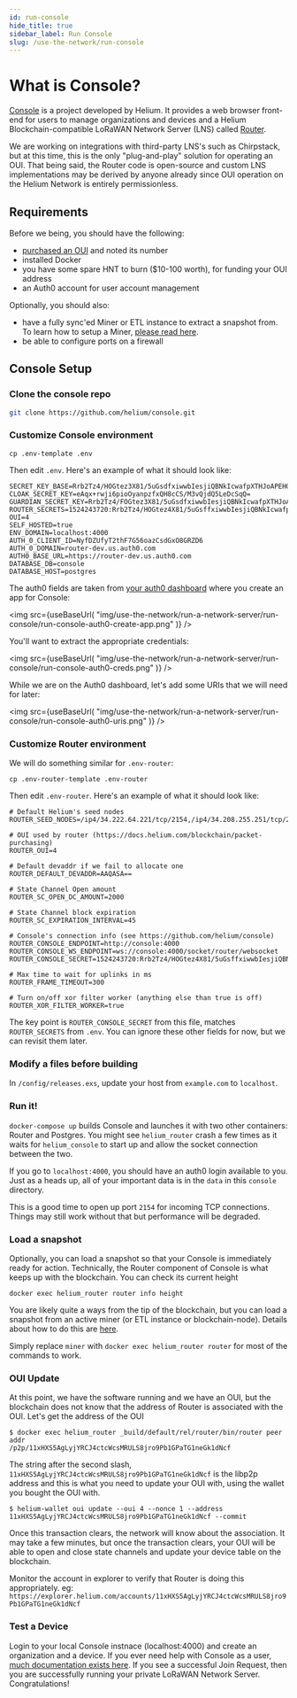 ```yaml
---
id: run-console
hide_title: true
sidebar_label: Run Console
slug: /use-the-network/run-console
---
```



# What is Console?

[Console](https://github.com/helium/console) is a project developed by Helium.
It provides a web browser front-end for users to manage organizations and
devices and a Helium Blockchain-compatible LoRaWAN Network Server (LNS) called
[Router](https://github.com/helium/routerv3).

We are working on integrations with third-party LNS's such as Chirpstack, but at
this time, this is the only "plug-and-play" solution for operating an OUI. That
being said, the Router code is open-source and custom LNS implementations may be
derived by anyone already since OUI operation on the Helium Network is entirely
permissionless.

## Requirements

Before we being, you should have the following:

- [purchased an OUI](/use-the-network/buy-an-oui) and noted its number
- installed Docker
- you have some spare HNT to burn ($10-100 worth), for funding your OUI address
- an Auth0 account for user account management

Optionally, you should also:

- have a fully sync'ed Miner or ETL instance to extract a snapshot from. To
  learn how to setup a Miner,
  [please read here](/mine-hnt/build-a-packet-forwarder#run-the-miner).
- be able to configure ports on a firewall

## Console Setup

### Clone the console repo

```bash
git clone https://github.com/helium/console.git
```

### Customize Console environment

```
cp .env-template .env
```

Then edit `.env`. Here's an example of what it should look like:

```
SECRET_KEY_BASE=Rrb2Tz4/HOGtez3X81/5uGsdfxiwwbIesjiQBNkIcwafpXTHJoAPEHQk0Yhw4Nuc
CLOAK_SECRET_KEY=eAqx+rwji6pioOyanpzfxQH8cCS/M3vQjdQ5LeDcSqQ=
GUARDIAN_SECRET_KEY=Rrb2Tz4/FOGtez3X81/5uGsdfxiwwbIesjiQBNkIcwafpXTHJoAPEHQk0Yhw4Nuc
ROUTER_SECRETS=1524243720:Rrb2Tz4/HOGtez4X81/5uGsffxiwwbIesjiQBNkIcwafpXTHJoAPEHQk0Yhw4Nuc
OUI=4
SELF_HOSTED=true
ENV_DOMAIN=localhost:4000
AUTH_0_CLIENT_ID=NyfDZUfyT2thF7G56oazCsdGxO8GRZD6
AUTH_0_DOMAIN=router-dev.us.auth0.com
AUTH0_BASE_URL=https://router-dev.us.auth0.com
DATABASE_DB=console
DATABASE_HOST=postgres
```

The auth0 fields are taken from
[your auth0 dashboard](https://manage.auth0.com/dashboard) where you create an
app for Console:

<img
  src={useBaseUrl(
    "img/use-the-network/run-a-network-server/run-console/run-console-auth0-create-app.png"
  )}
/>

You'll want to extract the appropriate credentials:

<img
  src={useBaseUrl(
    "img/use-the-network/run-a-network-server/run-console/run-console-auth0-creds.png"
  )}
/>

While we are on the Auth0 dashboard, let's add some URIs that we will need for
later:

<img
  src={useBaseUrl(
    "img/use-the-network/run-a-network-server/run-console/run-console-auth0-uris.png"
  )}
/>

### Customize Router environment

We will do something similar for `.env-router`:

```
cp .env-router-template .env-router
```

Then edit `.env-router`. Here's an example of what it should look like:

```
# Default Helium's seed nodes
ROUTER_SEED_NODES=/ip4/34.222.64.221/tcp/2154,/ip4/34.208.255.251/tcp/2154

# OUI used by router (https://docs.helium.com/blockchain/packet-purchasing)
ROUTER_OUI=4

# Default devaddr if we fail to allocate one
ROUTER_DEFAULT_DEVADDR=AAQASA==

# State Channel Open amount
ROUTER_SC_OPEN_DC_AMOUNT=2000

# State Channel block expiration
ROUTER_SC_EXPIRATION_INTERVAL=45

# Console's connection info (see https://github.com/helium/console)
ROUTER_CONSOLE_ENDPOINT=http://console:4000
ROUTER_CONSOLE_WS_ENDPOINT=ws://console:4000/socket/router/websocket
ROUTER_CONSOLE_SECRET=1524243720:Rrb2Tz4/HOGtez4X81/5uGsffxiwwbIesjiQBNkIcwafpXTHJoAPEHQk0Yhw4Nuc

# Max time to wait for uplinks in ms
ROUTER_FRAME_TIMEOUT=300

# Turn on/off xor filter worker (anything else than true is off)
ROUTER_XOR_FILTER_WORKER=true
```

The key point is `ROUTER_CONSOLE_SECRET` from this file, matches
`ROUTER_SECRETS` from `.env`. You can ignore these other fields for now, but we
can revisit them later.

### Modify a files before building

In `/config/releases.exs`, update your host from `example.com` to `localhost`.

### Run it!

`docker-compose up` builds Console and launches it with two other containers:
Router and Postgres. You might see `helium_router` crash a few times as it waits
for `helium_console` to start up and allow the socket connection between the
two.

If you go to `localhost:4000`, you should have an auth0 login available to you.
Just as a heads up, all of your important data is in the `data` in this
`console` directory.

This is a good time to open up port `2154` for incoming TCP connections. Things
may still work without that but performance will be degraded.

### Load a snapshot

Optionally, you can load a snapshot so that your Console is immediately ready
for action. Technically, the Router component of Console is what keeps up with
the blockchain. You can check its current height

```
docker exec helium_router router info height
```

You are likely quite a ways from the tip of the blockchain, but you can load a
snapshot from an active miner (or ETL instance or blockchain-node). Details
about how to do this are [here](/mine-hnt/build-a-packet-forwarder#snapshots).

Simply replace `miner` with `docker exec helium_router router` for most of the
commands to work.

### OUI Update

At this point, we have the software running and we have an OUI, but the
blockchain does not know that the address of Router is associated with the OUI.
Let's get the address of the OUI

```
$ docker exec helium_router _build/default/rel/router/bin/router peer addr
/p2p/11xHXS5AgLyjYRCJ4ctcWcsMRULS8jro9Pb1GPaTG1neGk1dNcf
```

The string after the second slash,
`11xHXS5AgLyjYRCJ4ctcWcsMRULS8jro9Pb1GPaTG1neGk1dNcf` is the libp2p address and
this is what you need to update your OUI with, using the wallet you bought the
OUI with.

```
$ helium-wallet oui update --oui 4 --nonce 1 --address 11xHXS5AgLyjYRCJ4ctcWcsMRULS8jro9Pb1GPaTG1neGk1dNcf --commit
```

Once this transaction clears, the network will know about the association. It
may take a few minutes, but once the transaction clears, your OUI will be able
to open and close state channels and update your device table on the blockchain.

Monitor the account in explorer to verify that Router is doing this
appropriately. eg:
`https://explorer.helium.com/accounts/11xHXS5AgLyjYRCJ4ctcWcsMRULS8jro9Pb1GPaTG1neGk1dNcf`

### Test a Device

Login to your local Console instnace (localhost:4000) and create an organization
and a device. If you ever need help with Console as a user,
[much documentation exists here](/use-the-network/console). If you see a
successful Join Request, then you are successfully running your private LoRaWAN
Network Server. Congratulations!
